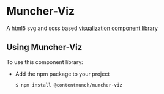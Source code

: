 

<Meta title="Introduction"/>

# Muncher-Viz
A html5 svg and scss based [visualization component library](https://viz.muncher.dev/)

## Using Muncher-Viz
To use this component library:

* Add the npm package to your project
  ```
  $ npm install @contentmunch/muncher-viz
    ```




